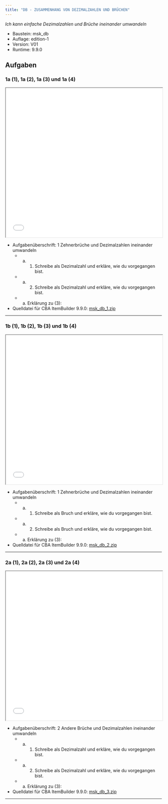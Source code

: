 ```yaml
---
title: "DB - ZUSAMMENHANG VON DEZIMALZAHLEN UND BRÜCHEN"
---
```


*Ich kann einfache Dezimalzahlen und Brüche ineinander umwandeln* 


::: {.callout-note collapse="true"  title="Bausteinversion"}


* Baustein: msk_db 
* Auflage: edition-1 
* Version: V01 
* Runtime: 9.9.0 
:::

## Aufgaben


### 1a (1), 1a (2), 1a (3) und 1a (4)
```{=html}
<iframe width="100%" height="480"
src="../oer/edition-1/V01/9.9.0/msk_db/msk_db_1/viewer.html"></iframe>
```


::: {.callout-tip collapse="true"  title="Details"}


* Aufgabenüberschrift: 1 Zehnerbrüche und Dezimalzahlen ineinander umwandeln
	 - a) (1) Schreibe als Dezimalzahl und erkläre, wie du vorgegangen bist.
	 - a) (2) Schreibe als Dezimalzahl und erkläre, wie du vorgegangen bist.
	 - a) Erklärung zu (3):
* Quelldatei für CBA ItemBuilder 9.9.0: [msk_db_1.zip](../oer/edition-1/V01/9.9.0/msk_db/msk_db_1/msk_db_1.zip) 
:::
<hr noshade/>

### 1b (1), 1b (2), 1b (3) und 1b (4)
```{=html}
<iframe width="100%" height="480"
src="../oer/edition-1/V01/9.9.0/msk_db/msk_db_2/viewer.html"></iframe>
```


::: {.callout-tip collapse="true"  title="Details"}


* Aufgabenüberschrift: 1 Zehnerbrüche und Dezimalzahlen ineinander umwandeln
	 - a) (1) Schreibe als Bruch und erkläre, wie du vorgegangen bist.
	 - a) (2) Schreibe als Bruch und erkläre, wie du vorgegangen bist.
	 - a) Erklärung zu (3):
* Quelldatei für CBA ItemBuilder 9.9.0: [msk_db_2.zip](../oer/edition-1/V01/9.9.0/msk_db/msk_db_2/msk_db_2.zip) 
:::
<hr noshade/>

### 2a (1), 2a (2), 2a (3) und 2a (4)
```{=html}
<iframe width="100%" height="480"
src="../oer/edition-1/V01/9.9.0/msk_db/msk_db_3/viewer.html"></iframe>
```


::: {.callout-tip collapse="true"  title="Details"}


* Aufgabenüberschrift: 2 Andere Brüche und Dezimalzahlen ineinander umwandeln
	 - a) (1) Schreibe als Dezimalzahl und erkläre, wie du vorgegangen bist.
	 - a) (2) Schreibe als Dezimalzahl und erkläre, wie du vorgegangen bist.
	 - a) Erklärung zu (3):
* Quelldatei für CBA ItemBuilder 9.9.0: [msk_db_3.zip](../oer/edition-1/V01/9.9.0/msk_db/msk_db_3/msk_db_3.zip) 
:::
<hr noshade/>

